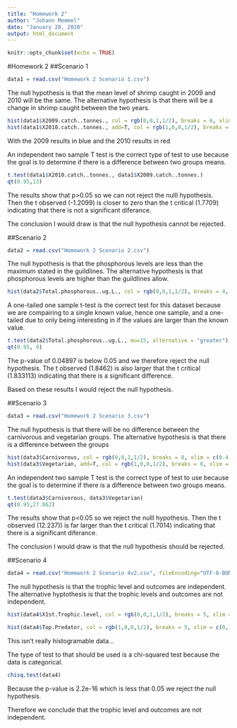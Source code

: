 ```yaml
---
title: "Homework 2"
author: "Johann Memmel"
date: "January 20, 2020"
output: html_document
---
```


```r
knitr::opts_chunk$set(echo = TRUE)
```


#Homework 2
##Scenario 1

```r
data1 = read.csv("Homework 2 Scenario 1.csv")
```

The null hypothesis is that the mean level of shrimp caught in 2009 and 2010 will be  the same.
The alternative hypothesis is that there will be a change in shrimp caught between the two years.

```r
hist(data1$X2009.catch..tonnes., col = rgb(0,0,1,1/2), breaks = 6, xlim = c(40000, 160000), main = "Combined Histogram of 2009 and 2010 catch (tonnes)", xlab = "Tonnes of Shrimp Caught")
hist(data1$X2010.catch..tonnes., add=T, col = rgb(1,0,0,1/2), breaks = 6)
```
With the 2009 results in blue and the 2010 results in red



An independent two sample T test is the correct type of test to use because the goal is to determine if there is a difference between two groups means.
```r
t.test(data1$X2010.catch..tonnes., data1$X2009.catch..tonnes.)
qt(0.95,13)
```
The results show that p>0.05 so we can not reject the nulll hypothesis. Then the t observed (-1.2099) is closer to zero than the t critical (1.7709) indicating that there is not a significant diferance.

The conclusion I would draw is that the null hypothesis cannot be rejected.


##Scenario 2
```r
data2 = read.csv("Homework 2 Scenario 2.csv")
```

The null hypothesis is that the phosphorous levels are less than the maximum stated in the guildlines. The alternative hypothesis is that phosphorous levels are higher than the guildlines allow.


```r
hist(data2$Total.phosphorous..ug.L., col = rgb(0,0,1,1/2), breaks = 4, xlab = "Total Phosphorous (ug/L)", main = "Historgram of Total Phosphorous (ug/L) in lake Erie")
```

A one-tailed one sample t-test is the correct test for this dataset because we are compairing to a single known value, hence one sample, and a one-tailed due to only being interesting in if the values are larger than the known value.



```r
t.test(data2$Total.phosphorous..ug.L., mu=15, alternative = "greater")
qt(0.95, 9)

```

The p-value of 0.04897 is below 0.05 and we therefore reject the null hypothesis. The t observed (1.8462) is also larger that the t critical (1.833113) indicating that there is a significant difference.

Based on these results I would reject the null hypothesis.


##Scenario 3

```r
data3 = read.csv("Homework 2 Scenario 3.csv")
```

The null hypothesis is that there will be no difference between the carnivorous and vegetarian groups. 
The alternative hypothesis is that there is a difference between the groups


```r
hist(data3$Carnivorous, col = rgb(0,0,1,1/2), breaks = 8, xlim = c(0.4, 2.5), main = "Combined Histogram of Vegetarian (Red) and Carnivorous (Blue) growth rate", xlab = "Growth rate (% body weight/day)")
hist(data3$Vegetarian, add=T, col = rgb(1,0,0,1/2), breaks = 8, xlim = c(0.6, 2.5))

```



An independent two sample T test is the correct type of test to use because the goal is to determine if there is a difference between two groups means.

```r
t.test(data3$Carnivorous, data3$Vegetarian)
qt(0.95,27.862)
```


The results show that p<0.05 so we reject the nulll hypothesis. Then the t observed (12.237)) is far larger than  the t critical (1.7014) indicating that there is a significant diferance.

The conclusion I would draw is that the null hypothesis should be rejected.



##Scenario 4

```r
data4 = read.csv("Homework 2 Scenario 4v2.csv", fileEncoding="UTF-8-BOM", row.names = 1)
```

The null hypothesis is that the trophic level and outcomes are independent.
The alternative hyptothesis is that the trophic levels and outcomes are not independent.


```r
hist(data4$X1st.Trophic.level, col = rgb(0,0,1,1/2), breaks = 5, xlim = c(0,160), main = "Histogram of the ", xlab = "Growth rate (% body weight/day)")

hist(data4$Top.Predator, col = rgb(1,0,0,1/2), breaks = 5, xlim = c(0,160), main = "Combined Histogram of the effects ", xlab = "Growth rate (% body weight/day)")

```
This isn't really histogramable data...


The type of test to that should be used is a chi-squared test because the data is categorical.


```r
chisq.test(data4)

```

Because the p-value is 2.2e-16 which is less that 0.05 we reject the null hypothesis.

Therefore we conclude that the trophic level and outcomes are not independent.




















